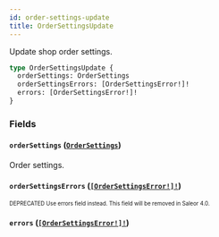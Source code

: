 ```yaml
---
id: order-settings-update
title: OrderSettingsUpdate
---
```


Update shop order settings.

```graphql
type OrderSettingsUpdate {
  orderSettings: OrderSettings
  orderSettingsErrors: [OrderSettingsError!]!
  errors: [OrderSettingsError!]!
}
```

### Fields

#### `orderSettings` ([`OrderSettings`](/developer/api-reference/objects/order-settings.mdx))

Order settings.

#### `orderSettingsErrors` ([`[OrderSettingsError!]!`](/developer/api-reference/objects/order-settings-error.mdx))

<sub><sup><span className="deprecatedTag">DEPRECATED</span> Use errors field instead. This field will be removed in Saleor 4.0.</sup></sub>

#### `errors` ([`[OrderSettingsError!]!`](/developer/api-reference/objects/order-settings-error.mdx))
